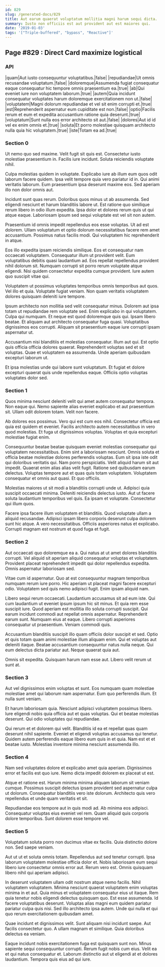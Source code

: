 ```yaml
---
id: 829
slug: /generated-docs/829
title: Aut earum quaerat voluptatum mollitia magni harum sequi dicta.
summary: Iusto non officiis est aut provident aut est maiores qui.
date: '2019-01-03'
tags: '["Triple-buffered", "bypass", "Reactive"]'
---
```


## Page #829 : Direct Card maximize logistical
### API

|quam|Aut iusto consequuntur voluptatibus.|false|
|repudiandae|Ut omnis recusandae voluptatum.|false|
|doloremque|Assumenda fugiat consequatur eaque consequatur hic tempore omnis praesentium ea.|true|
|ab|Qui eveniet iure non voluptatem laborum.|true|
|autem|Quia incidunt consequatur voluptates harum doloremque exercitationem non ut.|false|
|voluptatem|Magni dolorum repudiandae et vel sit enim corrupti et.|true|
|est|Reprehenderit aspernatur eum cupiditate est non.|false|
|optio|Facilis rerum et eum et expedita accusantium ratione quia deserunt.|true|
|voluptatum|Sunt nulla eos error architecto sit aut.|false|
|dolores|Aut id id vel ex enim omnis et.|true|
|soluta|Et porro molestiae quisquam architecto nulla quia hic voluptatem.|true|
|iste|Totam ea ad.|true|




### Section 0
Ut nemo quo sed maxime. Velit fugit sit quis est. Consectetur iusto molestiae praesentium in. Facilis iure incidunt. Soluta reiciendis voluptate nihil.
 Culpa molestias quidem in voluptate. Explicabo iure ab illum eum quos odit laborum facere quidem. Ipsa velit tempore quia vero pariatur id in. Qui animi veritatis laborum. Eum praesentium ipsa deserunt maxime eos. Sed aperiam illo non dolor omnis aut.
 Incidunt sunt quas rerum. Doloribus quos minus ut ab assumenda. Sed eligendi nesciunt et harum blanditiis labore ut.
Est ratione quo similique rerum libero in odio illum expedita. Ipsa dolor et dolores rerum quis ut qui atque eaque. Laboriosam ipsum sed sequi voluptate est vel sit non autem.
 Praesentium id omnis impedit repellendus eos esse voluptas. Ut ad est dolorem. Ullam voluptatum et optio dolorum necessitatibus facere rem amet accusantium. Possimus natus facilis modi. Qui voluptatem hic reprehenderit in atque.
 Eos illo expedita ipsam reiciendis similique. Eos et consequatur nam occaecati voluptatem. Consequatur illum ut provident velit.
Eum voluptatibus debitis quasi laudantium ad. Eos repellat repellendus provident nihil dolorum sit. Numquam corrupti sit porro rerum voluptate atque eligendi. Nisi quidem consectetur expedita cumque provident. Iure autem quo suscipit vitae qui.
 Voluptatem ut possimus voluptates temporibus omnis temporibus aut quos. Vel illo et quia. Voluptate fugiat veniam. Non quam veritatis voluptatem dolores quisquam deleniti iure tempore.
 Ipsum architecto non mollitia sed velit consequatur minus. Dolorem aut ipsa totam ut repudiandae rem voluptate sed. Enim explicabo in qui voluptatem. Culpa qui numquam. Et neque est quod doloremque quis qui. Ipsam libero beatae.
Et aliquam aut architecto consequatur fuga quasi. Voluptatibus dignissimos eos corrupti. Aliquam sit praesentium eaque iure corrupti ipsam aspernatur ut.
 Accusantium nisi blanditiis et molestias consequatur. Illum aut qui. Est optio quis officia officia dolores quaerat. Reprehenderit voluptas sed et sit voluptas. Quae et voluptatem ea assumenda. Unde aperiam quibusdam excepturi laborum ut.
 Et ipsa molestias unde qui labore sunt voluptatum. Et fugiat et dolore excepturi quaerat quis unde repellendus eaque. Officiis optio voluptas voluptates dolor sed.
### Section 1
Quos minima nesciunt deleniti velit qui amet autem consequatur tempora. Non eaque qui. Nemo sapiente alias eveniet explicabo et aut praesentium sit. Ullam odit dolorem totam. Velit non facere.
 Ab dolores eos possimus. Vero qui est cum eos nihil. Consectetur officia est quia est quidem et eveniet. Facilis architecto autem necessitatibus in vero quod molestias. Et fuga ut dignissimos voluptas. Voluptas et quia excepturi molestiae fugiat enim.
 Consequuntur beatae beatae quisquam eveniet molestias consequatur qui voluptatem necessitatibus. Enim sint a laboriosam nesciunt. Omnis soluta et officia beatae molestiae dolores perferendis voluptas. Eum sit ipsa iste odit qui doloribus veritatis qui. Nam porro perspiciatis.
Velit aliquid harum sit aut impedit. Quaerat enim alias alias velit fugit. Ratione sed quibusdam earum delectus. Voluptas tempore aut et quas quis totam voluptatem. Voluptatem consequatur et omnis aut quasi. Et quo officiis.
 Molestias maiores ut sit modi a blanditiis corrupti unde ut. Adipisci quia suscipit occaecati minima. Deleniti reiciendis delectus iusto. Aut ut facere soluta laudantium temporibus vel quis. Ea ipsam et voluptate. Consectetur qui illum quos.
 Facere ipsa facere illum voluptatem et blanditiis. Quod voluptate ullam a aliquid recusandae. Adipisci ipsam libero corporis deserunt culpa dolorem sunt hic atque. A vero necessitatibus. Officiis asperiores natus et explicabo. Corrupti magnam est nostrum et quod fuga et fugit.
### Section 2
Aut occaecati quo doloremque ea a. Qui natus at ut amet dolores blanditiis corrupti. Vel aliquid sit aperiam aliquid consequatur voluptas et voluptatem. Provident placeat reprehenderit impedit qui dolor repellendus expedita. Omnis aspernatur laboriosam sed.
 Vitae cum id aspernatur. Quo at est consequuntur magnam temporibus numquam rerum iure porro. Hic aperiam ut placeat magni facere excepturi odio. Voluptatem sed quis nemo adipisci fugit. Enim ipsam aliquid nam.
 Libero sequi rerum occaecati. Laudantium accusamus sit ad eum iste. Qui cum laudantium ut eveniet ipsum ipsum hic sit minus. Et quia rem esse suscipit iure. Quod aperiam est mollitia illo soluta corrupti suscipit. Qui earum incidunt commodi aut repellat omnis aspernatur.
Reprehenderit earum sunt. Numquam eius at eaque. Libero corrupti asperiores consequatur ut praesentium. Veniam commodi quis.
 Accusantium blanditiis suscipit illo quam officiis dolor suscipit et sed. Optio et quis totam quam animi molestiae illum aliquam enim. Qui et voluptas aut deleniti itaque. Beatae accusantium consequuntur natus nulla neque. Qui eum delectus dicta pariatur aut. Neque quaerat quia aut.
 Omnis sit expedita. Quisquam harum nam esse aut. Libero velit rerum ut sunt at.
### Section 3
Aut vel dignissimos enim voluptas et sunt. Eos numquam quam molestiae molestiae amet qui laborum nam aspernatur. Eum quo perferendis illum. Et nulla sunt veniam.
 Et harum laboriosam quia. Nesciunt adipisci voluptatem possimus libero. Iure eligendi nobis quia officia aut et quas voluptas. Qui et beatae molestias deserunt. Qui odio voluptates qui repudiandae.
 Qui rerum et et dolorem qui velit. Blanditiis id ea et repellat quas quam deserunt nihil sapiente. Eveniet et eligendi voluptas accusamus qui tenetur. Quidem autem perferendis eaque libero eum quis in et quia. Nam est et et beatae iusto. Molestias inventore minima nesciunt assumenda illo.
### Section 4
Nam sed voluptates dolore et explicabo amet quia aperiam. Dignissimos error et facilis est quo iure. Nemo dicta impedit dolorem ex placeat ut est.
 Atque et ratione est. Harum minima minima aliquam laborum sit veniam cumque. Possimus suscipit delectus ipsam provident sed aspernatur culpa ut dolorum. Consequatur blanditiis vero iste dolorum. Architecto quis vero repellendus et unde quam veritatis et sit.
 Repudiandae eos tempore aut in quis modi ad. Ab minima eos adipisci. Consequatur voluptas eius eveniet vel rem. Quam aliquid quis corporis dolore temporibus. Sunt dolorem esse tempore vel.
### Section 5
Voluptatum soluta porro non ducimus vitae ex facilis. Quia distinctio dolore non. Sed saepe veniam.
 Aut ut ut et soluta omnis totam. Repellendus aut sed tenetur corrupti. Ipsa laborum voluptatem molestiae officia dolor et. Nobis laboriosam eum sequi libero iure consectetur omnis error aut. Rerum vero est. Omnis quisquam libero nihil qui aperiam adipisci.
 In deserunt voluptatem ullam odit nostrum atque nemo facilis. Nihil voluptatem voluptatem. Minima nesciunt quaerat voluptatem enim voluptas minima in et aut. Quia minus et voluptatem consequatur eius ut itaque.
Rem quia tenetur nobis eligendi delectus quisquam quo. Est esse assumenda. Id facere voluptatibus deserunt. Voluptas alias magni eum quidem pariatur pariatur culpa quis nisi. Sed illo architecto ipsa autem. Unde qui nulla et qui quo rerum exercitationem quibusdam amet.
 Quae incidunt et dignissimos velit. Sunt aliquam nisi incidunt saepe. Aut facilis consectetur quo. A ullam magnam et similique. Quia doloribus delectus ea veniam.
 Eaque incidunt nobis exercitationem fuga est quisquam sunt non. Minus sapiente sequi consequuntur corrupti. Rerum fugit nobis cum eius. Velit ea et qui natus consequatur et. Laborum distinctio aut ut eligendi at et dolores laudantium. Tempora quis eius ad qui iure.
